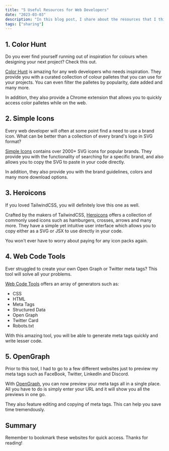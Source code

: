 ```yaml
---
title: "5 Useful Resources for Web Developers"
date: "2023-03-03"
description: "In this blog post, I share about the resources that I think are incredibly useful for web developers."
tags: ["sharing"]
---
```


## 1. Color Hunt

Do you ever find yourself running out of inspiration for colours when designing your next project?
Check this out.

[Color Hunt](https://colorhunt.co/) is amazing for any web developers who needs inspiration.
They provide you with a curated collection of colour palletes that you can use for your projects.
You can even filter the palletes by popularity, date added and many more.

In addition, they also provide a Chrome extension that allows you to quickly access color palletes
while on the web.

## 2. Simple Icons

Every web developer will often at some point find a need to use a brand icon. What can be better than
a collection of every brand's logo in SVG format?

[Simple Icons](https://simpleicons.org/) contains over 2000+ SVG icons for popular brands. They provide
you with the functionality of searching for a specific brand, and also allows you to copy the SVG to
paste in your code directly.

In addition, they also provide you with the brand guidelines, colors and many more download options.

## 3. Heroicons

If you loved TailwindCSS, you will definitely love this one as well.

Crafted by the makers of TailwindCSS, [Heroicons](https://heroicons.com/) offers a collection of
commonly used icons such as hamburgers, crosses, arrows and many more. They have a simple yet intuitive
user interface which allows you to copy either as a SVG or JSX to use directly in your code.

You won't ever have to worry about paying for any icon packs again.

## 4. Web Code Tools

Ever struggled to create your own Open Graph or Twitter meta tags? This tool will solve all your problems.

[Web Code Tools](https://webcode.tools/) offers an array of generators such as:

- CSS
- HTML
- Meta Tags
- Structured Data
- Open Graph
- Twitter Card
- Robots.txt

With this amazing tool, you will be able to generate meta tags quickly and write lesser code.

## 5. OpenGraph

Prior to this tool, I had to go to a few different websites just to preview my meta tags such as
FaceBook, Twitter, LinkedIn and Discord.

With [OpenGraph](https://www.opengraph.xyz/), you can now preview your meta tags all in a single
place. All you have to do is simply enter your URL and it will show you all the previews in one go.

They also feature editing and copying of meta tags. This can help you save time tremendously.

## Summary

Remember to bookmark these websites for quick access. Thanks for reading!
